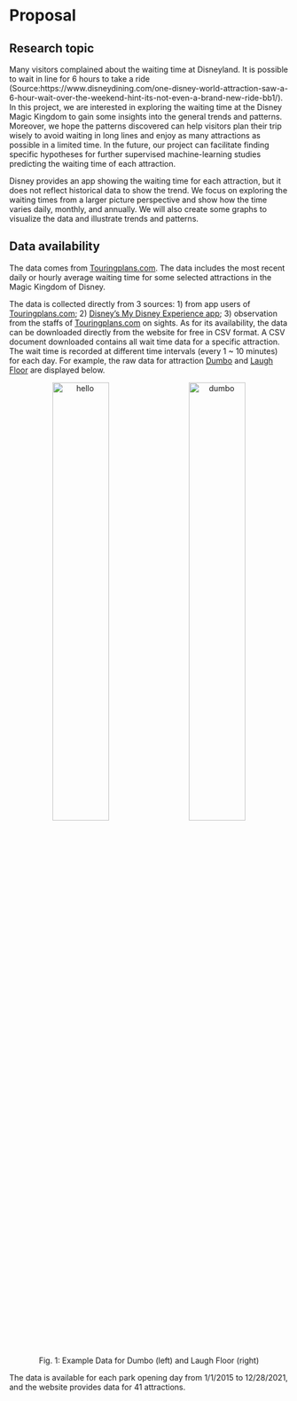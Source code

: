 # Proposal

## Research topic

Many visitors complained about the waiting time at Disneyland. It is possible to wait in line for 6 hours to take a ride (Source:https://www.disneydining.com/one-disney-world-attraction-saw-a-6-hour-wait-over-the-weekend-hint-its-not-even-a-brand-new-ride-bb1/). In this project, we are interested in exploring the waiting time at the Disney Magic Kingdom to gain some insights into the general trends and patterns. Moreover, we hope the patterns discovered can help visitors plan their trip wisely to avoid waiting in long lines and enjoy as many attractions as possible in a limited time. In the future, our project can facilitate finding specific hypotheses for further supervised machine-learning studies predicting the waiting time of each attraction.

Disney provides an app showing the waiting time for each attraction, but it does not reflect historical data to show the trend. We focus on exploring the waiting times from a larger picture perspective and show how the time varies daily, monthly, and annually. We will also create some graphs to visualize the data and illustrate trends and patterns.

## Data availability

The data comes from [Touringplans.com]([https://touringplans.com/walt-disney-world/crowd-calendar#DataSets]). The data includes the most recent daily or hourly average waiting time for some selected attractions in the Magic Kingdom of Disney.

The data is collected directly from 3 sources: 1) from app users of [Touringplans.com]([https://touringplans.com/walt-disney-world/crowd-calendar#DataSets]); 2) [Disney’s My Disney Experience app](https://disneyworld.disney.go.com/plan/my-disney-experience/?ef_id=CjwKCAjw5P2aBhAlEiwAAdY7dIkqzaELf-qklZ0q5Yby8vqX2Yxy38GD99jYgCp2JARCUI_u3nHwWxoCGRMQAvD_BwE:G:s&s_kwcid=AL!5060!3!601187705510!p!!g!!disney%20experience&CMP=KNC-FY23_WDW_TRA_DXF_W365_SCP_MYDX_MDX_Exact|G|5231013.RR.AM.01.01|MWNOQXO|BR|601187705510&keyword_id=aud-300113739056:kwd-2901498835|dc|disney%20experience|601187705510|p|5060:3|&gclid=CjwKCAjw5P2aBhAlEiwAAdY7dIkqzaELf-qklZ0q5Yby8vqX2Yxy38GD99jYgCp2JARCUI_u3nHwWxoCGRMQAvD_BwE); 3) observation from the staffs of [Touringplans.com]([https://touringplans.com/walt-disney-world/crowd-calendar#DataSets]) on sights. As for its availability, the data can be downloaded directly from the website for free in CSV format. A CSV document downloaded contains all wait time data for a specific attraction. The wait time is recorded at different time intervals (every 1 ~ 10 minutes) for each day. For example, the raw data for attraction [Dumbo](https://disneyworld.disney.go.com/attractions/magic-kingdom/dumbo-the-flying-elephant/) and [Laugh Floor](https://disneyworld.disney.go.com/attractions/magic-kingdom/monsters-inc-laugh-floor/) are displayed below.

<!-- <center> -->
<!-- <img src="Imgs/dumbo_eg.png" alt="Example Wait Time Data", width = "50%" -->
<!-- ![Dumbo](Imgs/dumbo_eg.jpeg){width=40%} ![Laugh Floor](Imgs/lf_eg.jpeg){width=40%} -->
<!-- ![Example Wait Time Data](Imgs/dumbo_eg.png)![Example Wait Time Data](Imgs/dumbo_eg.png) -->
<!-- </center> -->
<div class='container', style="text-align: center;">
<img style="height: auto; width: 45%;" src="Imgs/dumbo_eg.jpeg" alt="hello"/>
&nbsp;
&nbsp;
<img style="height: auto; width: 45%;" src="Imgs/lf_eg.jpeg" alt="dumbo"/>
<figcaption style="text-align: center;">Fig. 1: Example Data for Dumbo (left) and Laugh Floor (right)</figcaption></div>

<!-- </div> -->

The data is available for each park opening day from 1/1/2015 to 12/28/2021, and the website provides data for 41 attractions.
